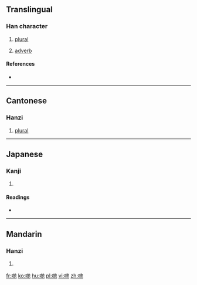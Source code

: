 ==Translingual==

===Han character===
{{Han char|rn=30|rad=口|as=06|sn=9|four=|canj=口土心木 (RGPD)|ids=⿰[[口]][[地]]}}

# {{context|Cantonese|lang=mul}} [[plural]]
# [[adverb]]

====References====
* {{Han ref|kx=0189.271|dkj=03619|hdz=10612.070|uh=54CB|ud=21707}}

----

==Cantonese==

===Hanzi===
{{yue-hanzi|jyut=|y=dei6}}

# [[plural]]

----

==Japanese==

===Kanji===
{{ja-kanji|grade=|rs=口06}}

# {{defn|lang=ja|sort=口06}}

====Readings====
* {{ja-readings|on=[[てつ]] (tetsu)|kun=}}

----

==Mandarin==

===Hanzi===
{{cmn-hanzi|pin=[[dì]] ([[di4]])|wg=ti<sup>4</sup>}}

# {{defn|lang=cmn|sort=口06}}

[[fr:哋]]
[[ko:哋]]
[[hu:哋]]
[[pl:哋]]
[[vi:哋]]
[[zh:哋]]